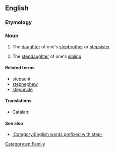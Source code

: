 {{also|step-niece}}
==English==

===Etymology===
{{prefix|step|niece|lang=en}}

===Noun===
{{en-noun}}

# {{lb|en|rare}} The [[daughter]] of one's [[stepbrother]] or [[stepsister]]
# {{lb|en|rare}} The [[stepdaughter]] of one's [[sibling]]

====Related terms====
* [[stepaunt]]
* [[stepnephew]]
* [[stepuncle]]

====Translations====
{{trans-top|daughter of one's stepsibling}}
* Catalan: {{t|ca|nebodastra|f}}
{{trans-mid}}
{{trans-bottom}}

{{trans-top|stepdaughter of one's sibling}}
{{trans-mid}}
{{trans-bottom}}

====See also====
* [[:Category:English words prefixed with step-]]

[[Category:en:Family]]